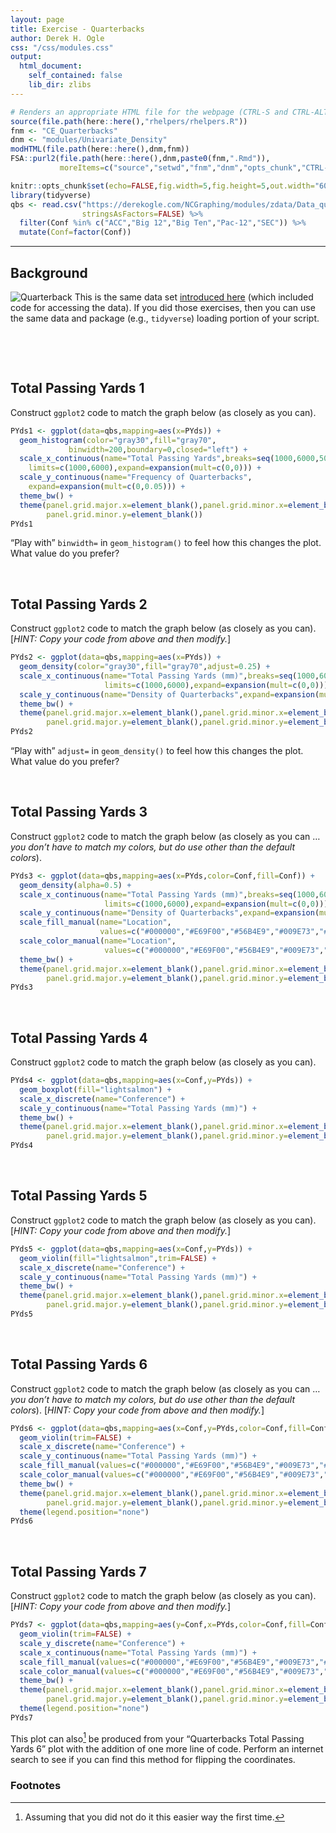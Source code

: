 ```yaml
---
layout: page
title: Exercise - Quarterbacks
author: Derek H. Ogle
css: "/css/modules.css"
output:
  html_document:
    self_contained: false
    lib_dir: zlibs
---
```


```r
# Renders an appropriate HTML file for the webpage (CTRL-S and CTRL-ALT-C)
source(file.path(here::here(),"rhelpers/rhelpers.R"))
fnm <- "CE_Quarterbacks"
dnm <- "modules/Univariate_Density"
modHTML(file.path(here::here(),dnm,fnm))
FSA::purl2(file.path(here::here(),dnm,paste0(fnm,".Rmd")),
           moreItems=c("source","setwd","fnm","dnm","opts_chunk","CTRL-S"))
```
```r
knitr::opts_chunk$set(echo=FALSE,fig.width=5,fig.height=5,out.width="60%")
library(tidyverse)
qbs <- read.csv("https://derekogle.com/NCGraphing/modules/zdata/Data_quarterbacks_2019.csv",
                stringsAsFactors=FALSE) %>%
  filter(Conf %in% c("ACC","Big 12","Big Ten","Pac-12","SEC")) %>%
  mutate(Conf=factor(Conf))
```

----

## Background
<img src="../zimgs/qb.jpg" alt="Quarterback" class="img-right">
This is the same data set [introduced here](../Intro/CE_Quarterbacks.html) (which included code for accessing the data). If you did those exercises, then you can use the same data and package (e.g., `tidyverse`) loading portion of your script.

&nbsp;

&nbsp;

## Total Passing Yards 1
Construct `ggplot2` code to match the graph below (as closely as you can).

```r
PYds1 <- ggplot(data=qbs,mapping=aes(x=PYds)) +
  geom_histogram(color="gray30",fill="gray70",
             binwidth=200,boundary=0,closed="left") +
  scale_x_continuous(name="Total Passing Yards",breaks=seq(1000,6000,500),
    limits=c(1000,6000),expand=expansion(mult=c(0,0))) +
  scale_y_continuous(name="Frequency of Quarterbacks",
    expand=expansion(mult=c(0,0.05))) +
  theme_bw() +  
  theme(panel.grid.major.x=element_blank(),panel.grid.minor.x=element_blank(),
        panel.grid.minor.y=element_blank())
PYds1
```

"Play with" `binwidth=` in `geom_histogram()` to feel how this changes the plot. What value do you prefer?

&nbsp;

## Total Passing Yards 2
Construct `ggplot2` code to match the graph below (as closely as you can). [*HINT: Copy your code from above and then modify.*]

```r
PYds2 <- ggplot(data=qbs,mapping=aes(x=PYds)) +
  geom_density(color="gray30",fill="gray70",adjust=0.25) +
  scale_x_continuous(name="Total Passing Yards (mm)",breaks=seq(1000,6000,500),
                     limits=c(1000,6000),expand=expansion(mult=c(0,0))) +
  scale_y_continuous(name="Density of Quarterbacks",expand=expansion(mult=c(0,0.05))) +
  theme_bw() +  
  theme(panel.grid.major.x=element_blank(),panel.grid.minor.x=element_blank(),
        panel.grid.major.y=element_blank(),panel.grid.minor.y=element_blank())
PYds2
```

"Play with" `adjust=` in `geom_density()` to feel how this changes the plot. What value do you prefer?

&nbsp;

## Total Passing Yards 3
Construct `ggplot2` code to match the graph below (as closely as you can ... *you don't have to match my colors, but do use other than the default colors*).

```r
PYds3 <- ggplot(data=qbs,mapping=aes(x=PYds,color=Conf,fill=Conf)) +
  geom_density(alpha=0.5) +
  scale_x_continuous(name="Total Passing Yards (mm)",breaks=seq(1000,6000,500),
                     limits=c(1000,6000),expand=expansion(mult=c(0,0))) +
  scale_y_continuous(name="Density of Quarterbacks",expand=expansion(mult=c(0,0.05))) +
  scale_fill_manual(name="Location",
                    values=c("#000000","#E69F00","#56B4E9","#009E73","#F0E442")) +
  scale_color_manual(name="Location",
                     values=c("#000000","#E69F00","#56B4E9","#009E73","#F0E442")) +
  theme_bw() +  
  theme(panel.grid.major.x=element_blank(),panel.grid.minor.x=element_blank(),
        panel.grid.major.y=element_blank(),panel.grid.minor.y=element_blank())
PYds3
```

&nbsp;

## Total Passing Yards 4
Construct `ggplot2` code to match the graph below (as closely as you can).

```r
PYds4 <- ggplot(data=qbs,mapping=aes(x=Conf,y=PYds)) +
  geom_boxplot(fill="lightsalmon") +
  scale_x_discrete(name="Conference") +
  scale_y_continuous(name="Total Passing Yards (mm)") +
  theme_bw() +  
  theme(panel.grid.major.x=element_blank(),panel.grid.minor.x=element_blank(),
        panel.grid.major.y=element_blank(),panel.grid.minor.y=element_blank())
PYds4
```

&nbsp;

## Total Passing Yards 5
Construct `ggplot2` code to match the graph below (as closely as you can). [*HINT: Copy your code from above and then modify.*]

```r
PYds5 <- ggplot(data=qbs,mapping=aes(x=Conf,y=PYds)) +
  geom_violin(fill="lightsalmon",trim=FALSE) +
  scale_x_discrete(name="Conference") +
  scale_y_continuous(name="Total Passing Yards (mm)") +
  theme_bw() +  
  theme(panel.grid.major.x=element_blank(),panel.grid.minor.x=element_blank(),
        panel.grid.major.y=element_blank(),panel.grid.minor.y=element_blank())
PYds5
```

&nbsp;


## Total Passing Yards 6
Construct `ggplot2` code to match the graph below (as closely as you can ... *you don't have to match my colors, but do use other than the default colors*). [*HINT: Copy your code from above and then modify.*]

```r
PYds6 <- ggplot(data=qbs,mapping=aes(x=Conf,y=PYds,color=Conf,fill=Conf)) +
  geom_violin(trim=FALSE) +
  scale_x_discrete(name="Conference") +
  scale_y_continuous(name="Total Passing Yards (mm)") +
  scale_fill_manual(values=c("#000000","#E69F00","#56B4E9","#009E73","#F0E442")) +
  scale_color_manual(values=c("#000000","#E69F00","#56B4E9","#009E73","#F0E442")) +
  theme_bw() +  
  theme(panel.grid.major.x=element_blank(),panel.grid.minor.x=element_blank(),
        panel.grid.major.y=element_blank(),panel.grid.minor.y=element_blank()) +
  theme(legend.position="none")
PYds6
```

&nbsp;


## Total Passing Yards 7
Construct `ggplot2` code to match the graph below (as closely as you can). [*HINT: Copy your code from above and then modify.*]

```r
PYds7 <- ggplot(data=qbs,mapping=aes(y=Conf,x=PYds,color=Conf,fill=Conf)) +
  geom_violin(trim=FALSE) +
  scale_y_discrete(name="Conference") +
  scale_x_continuous(name="Total Passing Yards (mm)") +
  scale_fill_manual(values=c("#000000","#E69F00","#56B4E9","#009E73","#F0E442")) +
  scale_color_manual(values=c("#000000","#E69F00","#56B4E9","#009E73","#F0E442")) +
  theme_bw() +  
  theme(panel.grid.major.x=element_blank(),panel.grid.minor.x=element_blank(),
        panel.grid.major.y=element_blank(),panel.grid.minor.y=element_blank()) +
  theme(legend.position="none")
PYds7
```

This plot can also[^coord_flip] be produced from your "Quarterbacks Total Passing Yards 6" plot with the addition of one more line of code. Perform an internet search to see if you can find this method for flipping the coordinates.


### Footnotes
[^coord_flip]: Assuming that you did not do it this easier way the first time.
